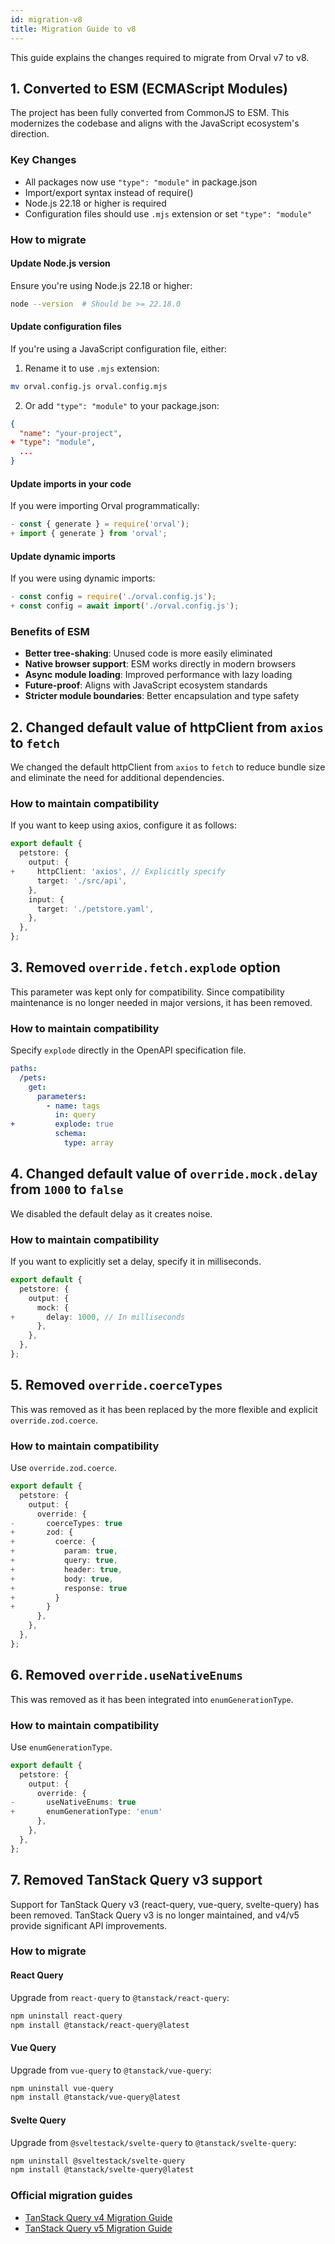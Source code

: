 ```yaml
---
id: migration-v8
title: Migration Guide to v8
---
```


This guide explains the changes required to migrate from Orval v7 to v8.

## 1. Converted to ESM (ECMAScript Modules)

The project has been fully converted from CommonJS to ESM. This modernizes the codebase and aligns with the JavaScript ecosystem's direction.

### Key Changes

- All packages now use `"type": "module"` in package.json
- Import/export syntax instead of require()
- Node.js 22.18 or higher is required
- Configuration files should use `.mjs` extension or set `"type": "module"`

### How to migrate

#### Update Node.js version

Ensure you're using Node.js 22.18 or higher:

```bash
node --version  # Should be >= 22.18.0
```

#### Update configuration files

If you're using a JavaScript configuration file, either:

1. Rename it to use `.mjs` extension:

```bash
mv orval.config.js orval.config.mjs
```

2. Or add `"type": "module"` to your package.json:

```diff:package.json
{
  "name": "your-project",
+ "type": "module",
  ...
}
```

#### Update imports in your code

If you were importing Orval programmatically:

```diff:your-script.js
- const { generate } = require('orval');
+ import { generate } from 'orval';
```

#### Update dynamic imports

If you were using dynamic imports:

```diff:your-script.js
- const config = require('./orval.config.js');
+ const config = await import('./orval.config.js');
```

### Benefits of ESM

- **Better tree-shaking**: Unused code is more easily eliminated
- **Native browser support**: ESM works directly in modern browsers
- **Async module loading**: Improved performance with lazy loading
- **Future-proof**: Aligns with JavaScript ecosystem standards
- **Stricter module boundaries**: Better encapsulation and type safety

## 2. Changed default value of httpClient from `axios` to `fetch`

We changed the default httpClient from `axios` to `fetch` to reduce bundle size and eliminate the need for additional dependencies.

### How to maintain compatibility

If you want to keep using axios, configure it as follows:

```diff:orval.config.ts
export default {
  petstore: {
    output: {
+     httpClient: 'axios', // Explicitly specify
      target: './src/api',
    },
    input: {
      target: './petstore.yaml',
    },
  },
};
```

## 3. Removed `override.fetch.explode` option

This parameter was kept only for compatibility. Since compatibility maintenance is no longer needed in major versions, it has been removed.

### How to maintain compatibility

Specify `explode` directly in the OpenAPI specification file.

```diff:petstore.yaml
paths:
  /pets:
    get:
      parameters:
        - name: tags
          in: query
+         explode: true
          schema:
            type: array
```

## 4. Changed default value of `override.mock.delay` from `1000` to `false`

We disabled the default delay as it creates noise.

### How to maintain compatibility

If you want to explicitly set a delay, specify it in milliseconds.

```diff:orval.config.ts
export default {
  petstore: {
    output: {
      mock: {
+       delay: 1000, // In milliseconds
      },
    },
  },
};
```

## 5. Removed `override.coerceTypes`

This was removed as it has been replaced by the more flexible and explicit `override.zod.coerce`.

### How to maintain compatibility

Use `override.zod.coerce`.

```diff:orval.config.ts
export default {
  petstore: {
    output: {
      override: {
-       coerceTypes: true
+       zod: {
+         coerce: {
+           param: true,
+           query: true,
+           header: true,
+           body: true,
+           response: true
+         }
+       }
      },
    },
  },
};
```

## 6. Removed `override.useNativeEnums`

This was removed as it has been integrated into `enumGenerationType`.

### How to maintain compatibility

Use `enumGenerationType`.

```diff:orval.config.ts
export default {
  petstore: {
    output: {
      override: {
-       useNativeEnums: true
+       enumGenerationType: 'enum'
      },
    },
  },
};
```

## 7. Removed TanStack Query v3 support

Support for TanStack Query v3 (react-query, vue-query, svelte-query) has been removed. TanStack Query v3 is no longer maintained, and v4/v5 provide significant API improvements.

### How to migrate

#### React Query

Upgrade from `react-query` to `@tanstack/react-query`:

```bash
npm uninstall react-query
npm install @tanstack/react-query@latest
```

#### Vue Query

Upgrade from `vue-query` to `@tanstack/vue-query`:

```bash
npm uninstall vue-query
npm install @tanstack/vue-query@latest
```

#### Svelte Query

Upgrade from `@sveltestack/svelte-query` to `@tanstack/svelte-query`:

```bash
npm uninstall @sveltestack/svelte-query
npm install @tanstack/svelte-query@latest
```

### Official migration guides

- [TanStack Query v4 Migration Guide](https://tanstack.com/query/v4/docs/react/guides/migrating-to-react-query-4)
- [TanStack Query v5 Migration Guide](https://tanstack.com/query/latest/docs/react/guides/migrating-to-v5)
